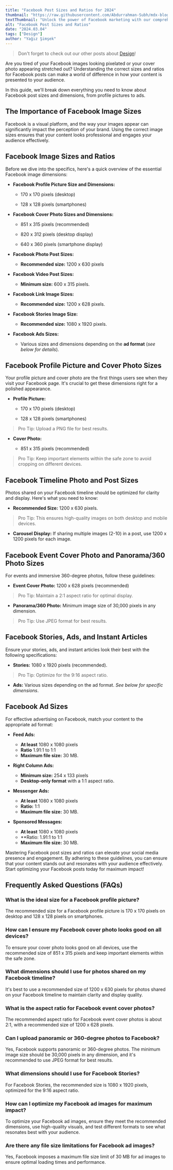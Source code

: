 ```yaml
---
title: "Facebook Post Sizes and Ratios for 2024"
thumbnail: "https://raw.githubusercontent.com/Abdurrahman-Subh/mdx-blog/main/images/facebook-dimensions.png"
textThumbnail: "Unlock the power of Facebook marketing with our comprehensive guide to post sizes and ratios. Learn the dimensions for profile pictures, cover photos, ads, and more for optimal engagement and visibility!"
alt: "Facebook Post Sizes and Ratios"
date: "2024.03.04"
tags: ["Design"]
author: "Yağız Şimşek"
---
```


<CustomImage
    src="https://raw.githubusercontent.com/Abdurrahman-Subh/mdx-blog/main/images/facebook-dimensions.png"
    alt="Facebook Post Sizes and Ratios"
/>

> Don't forget to check out our other posts about [Design](https://stockimg.ai/blog/design)!

Are you tired of your Facebook images looking pixelated or your cover photo appearing stretched out? Understanding the correct sizes and ratios for Facebook posts can make a world of difference in how your content is presented to your audience.

In this guide, we'll break down everything you need to know about Facebook post sizes and dimensions, from profile pictures to ads.

## The Importance of Facebook Image Sizes

Facebook is a visual platform, and the way your images appear can significantly impact the perception of your brand. Using the correct image sizes ensures that your content looks professional and engages your audience effectively.

## Facebook Image Sizes and Ratios

Before we dive into the specifics, here's a quick overview of the essential Facebook image dimensions:

- **Facebook Profile Picture Size and Dimensions:** 

    - 170 x 170 pixels (desktop)
    
    - 128 x 128 pixels (smartphones)

- **Facebook Cover Photo Sizes and Dimensions:** 

    - 851 x 315 pixels (recommended)
    
    - 820 x 312 pixels (desktop display)
    
    - 640 x 360 pixels (smartphone display)

- **Facebook Photo Post Sizes:** 

    - **Recommended size:** 1200 x 630 pixels

- **Facebook Video Post Sizes:** 

    - **Minimum size:** 600 x 315 pixels.

- **Facebook Link Image Sizes:** 

    - **Recommended size:** 1200 x 628 pixels.

- **Facebook Stories Image Size:**

    - **Recommended size:** 1080 x 1920 pixels.

- **Facebook Ads Sizes:** 

    - Various sizes and dimensions depending on the **ad format** (*see below for details*).

## Facebook Profile Picture and Cover Photo Sizes

Your profile picture and cover photo are the first things users see when they visit your Facebook page. It's crucial to get these dimensions right for a polished appearance.

- **Profile Picture:** 
    
    - 170 x 170 pixels (desktop)
    
    - 128 x 128 pixels (smartphones)

> Pro Tip: Upload a PNG file for best results.

- **Cover Photo:** 
    
    - 851 x 315 pixels (recommended)

> Pro Tip: Keep important elements within the safe zone to avoid cropping on different devices.

## Facebook Timeline Photo and Post Sizes

Photos shared on your Facebook timeline should be optimized for clarity and display. Here's what you need to know:

- **Recommended Size:** 1200 x 630 pixels.

> Pro Tip: This ensures high-quality images on both desktop and mobile devices.

- **Carousel Display:** If sharing multiple images (2-10) in a post, use 1200 x 1200 pixels for each image.

## Facebook Event Cover Photo and Panorama/360 Photo Sizes

For events and immersive 360-degree photos, follow these guidelines:

- **Event Cover Photo:** 1200 x 628 pixels (recommended) 

> Pro Tip: Maintain a 2:1 aspect ratio for optimal display.

- **Panorama/360 Photo:** Minimum image size of 30,000 pixels in any dimension. 

> Pro Tip: Use JPEG format for best results.

## Facebook Stories, Ads, and Instant Articles

Ensure your stories, ads, and instant articles look their best with the following specifications:

- **Stories:** 1080 x 1920 pixels (recommended). 

> Pro Tip: Optimize for the 9:16 aspect ratio.

- **Ads:** Various sizes depending on the ad format. *See below for specific dimensions*.

## Facebook Ad Sizes

For effective advertising on Facebook, match your content to the appropriate ad format:

- **Feed Ads:**
    
    - **At least** 1080 x 1080 pixels 
    - **Ratio** 1.91:1 to 1:1
    - **Maximum file size:** 30 MB.

- **Right Column Ads:** 

    - **Minimum size:** 254 x 133 pixels
    - **Desktop-only format** with a 1:1 aspect ratio.

- **Messenger Ads:** 
    - **At least** 1080 x 1080 pixels
    - **Ratio:** 1:1
    - **Maximum file size:** 30 MB.

- **Sponsored Messages:**
    - **At least** 1080 x 1080 pixels
    - **Ratio: 1.91:1 to 1:1
    - **Maximum file size:** 30 MB.

Mastering Facebook post sizes and ratios can elevate your social media presence and engagement. By adhering to these guidelines, you can ensure that your content stands out and resonates with your audience effectively. Start optimizing your Facebook posts today for maximum impact!

## Frequently Asked Questions (FAQs)

### What is the ideal size for a Facebook profile picture?

The recommended size for a Facebook profile picture is 170 x 170 pixels on desktop and 128 x 128 pixels on smartphones.

### How can I ensure my Facebook cover photo looks good on all devices?

To ensure your cover photo looks good on all devices, use the recommended size of 851 x 315 pixels and keep important elements within the safe zone.

### What dimensions should I use for photos shared on my Facebook timeline?

It's best to use a recommended size of 1200 x 630 pixels for photos shared on your Facebook timeline to maintain clarity and display quality.

### What is the aspect ratio for Facebook event cover photos?

The recommended aspect ratio for Facebook event cover photos is about 2:1, with a recommended size of 1200 x 628 pixels.

### Can I upload panoramic or 360-degree photos to Facebook?

Yes, Facebook supports panoramic or 360-degree photos. The minimum image size should be 30,000 pixels in any dimension, and it's recommended to use JPEG format for best results.

### What dimensions should I use for Facebook Stories?

For Facebook Stories, the recommended size is 1080 x 1920 pixels, optimized for the 9:16 aspect ratio.

### How can I optimize my Facebook ad images for maximum impact?

To optimize your Facebook ad images, ensure they meet the recommended dimensions, use high-quality visuals, and test different formats to see what resonates best with your audience.

### Are there any file size limitations for Facebook ad images?

Yes, Facebook imposes a maximum file size limit of 30 MB for ad images to ensure optimal loading times and performance.